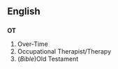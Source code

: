 ==English==
==={{initialism}}===
'''OT'''

#Over-Time
#Occupational Therapist/Therapy
#(''Bible'')Old Testament